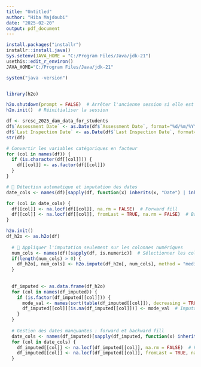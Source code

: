 ```yaml
---
title: "Untitled"
author: "Hiba Majdoubi"
date: "2025-02-20"
output: pdf_document
---
```



```r
install.packages("installr")
installr::install.java()
Sys.setenv(JAVA_HOME = "C:/Program Files/Java/jdk-21")
usethis::edit_r_environ()
JAVA_HOME="C:/Program Files/Java/jdk-21"

system("java -version")


library(h2o)
```


```r
h2o.shutdown(prompt = FALSE)  # Arrêter l'ancienne session si elle est active
h2o.init()  # Réinitialiser la session

df <- srcsc_2025_dam_data_for_students
df$`Assessment Date` <- as.Date(df$`Assessment Date`, format="%d/%m/%Y")  # ou "%Y-%m-%d"
df$`Last Inspection Date` <- as.Date(df$`Last Inspection Date`, format="%d/%m/%Y")  # ou "%Y-%m-%d"
str(df)

# Convertir les variables catégoriques en facteur
for (col in names(df)) {
  if (is.character(df[[col]])) {
    df[[col]] <- as.factor(df[[col]])
  }
}

# 🔹 Détection automatique et imputation des dates
date_cols <- names(df)[sapply(df, function(x) inherits(x, "Date") | inherits(x, "POSIXct"))]

for (col in date_cols) {
  df[[col]] <- na.locf(df[[col]], na.rm = FALSE)  # Forward fill
  df[[col]] <- na.locf(df[[col]], fromLast = TRUE, na.rm = FALSE)  # Backward fill
}

h2o.init()
df_h2o <- as.h2o(df) 
  
  # 🔹 Appliquer l'imputation seulement sur les colonnes numériques
  num_cols <- names(df)[sapply(df, is.numeric)]  # Sélectionner les colonnes numériques
  if(length(num_cols) > 0) {
    df_h2o[, num_cols] <- h2o.impute(df_h2o[, num_cols], method = "median")  # Appliquer l'imputation
  }
  
  
  df_imputed <- as.data.frame(df_h2o)  
  for (col in names(df_imputed)) {
    if (is.factor(df_imputed[[col]])) {
      mode_val <- names(sort(table(df_imputed[[col]]), decreasing = TRUE))[1]
      df_imputed[[col]][is.na(df_imputed[[col]])] <- mode_val  # Imputation avec le mode des catégories
    }
  }
  
  # Gestion des dates manquantes : forward et backward fill
  date_cols <- names(df_imputed)[sapply(df_imputed, function(x) inherits(x, "Date"))]
  for (col in date_cols) {
    df_imputed[[col]] <- na.locf(df_imputed[[col]], na.rm = FALSE)  # Forward fill
    df_imputed[[col]] <- na.locf(df_imputed[[col]], fromLast = TRUE, na.rm = FALSE)  # Backward fill
  }
  




```

